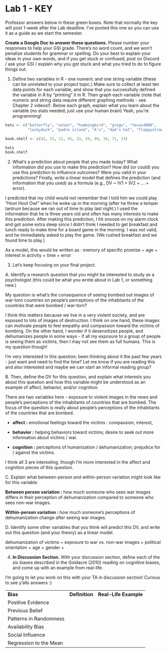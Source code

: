 # Lab 1 - KEY
::: {.callout-tip appearance="minimal"}
Professor answers below in these green boxes. Note that normally the key will post 1-week after the Lab deadline. I've posted this one so you can use it as a guide as we start the semester.
:::

**Create a Google Doc to answer these questions.** Please number your responses to help your GSI grade. There’s no word count, and we won’t penalize students for grammar or spelling. Do your best to explain your ideas in your own words, and if you get stuck or confused, post on Discord / ask your GSI / explain why you got stuck and what you tried to do to figure things out. 

1.  Define two variables in R - one numeric and one string variable (these can be unrelated to your project topic.) Make sure to collect at least ten data points for each variable, and show that you successfully defined the variable in R by "printing" it in R. Then graph each variable (note that numeric and string data require different graphing methods - see Chapter 2 videos!). Below each graph, explain what you learn about the variable (no stats needed; just use your human brain) Yeah, you're programming!

::: {.callout-tip appearance="minimal"}
```r
hats <- c("butterfly", "union", "hummingbird", "grogu", "texas4000",
          "luckyduck", "padre island", "A's", "dad's hat", "floppystraw")

book.shelf <- c(42, 52, 11, 45, 33, 59, 40, 34, 71, 33)

hats
book.shelf
```
:::

2.  What’s a prediction about people that you made today? What information did you use to make this prediction? How did (or could) you use this prediction to influence outcomes? Were you valid in your predictions? Finally, write a linear model that defines the prediction (and information that you used) as a formula (e.g., DV ~ IV1 + IV2 + … + error).

::: {.callout-tip appearance="minimal"}
I predicted that my child would not remember that I told him we could play "Hoot Hoot Owl" when he woke up in the morning (after he threw a temper tantrum because we ran out of time to play last night.) I used the information that he is three years old and often has many interests to make this prediction. After making this prediction, I hit snooze on my alarm clock and got some extra sleep since I didn't think I needed to get breakfast and lunch ready to make time for a board game in the morning. I was not valid, and he immediately asked to play the game. (We rushed breakfast and we found time to play.) 

As a model, this would be written as : memory of specific promise ~ age + interest in activity + time + error

:::

3.  Let's keep focusing on your final project.

A. Identify a research question that you might be interested to study as a psychologist (this could be what you wrote about in Lab 1, or something new.) 

::: {.callout-tip appearance="minimal"}

My question is what's the consequence of seeing bombed out images of war-torn countries on people's perceptions of the inhabitants of the countries that were bombed / war-torn?

I think this matters because we live in a very violent society, and are exposed to lots of images of destruction. I think on one hand, these images can motivate people to feel empathy and compassion toward the victims of bombing. On the other hand, I wonder if it desensitizes people, and dehumanizes people in some ways - if all my exposure to a group of people is seeing them as victims, then I may not see them as full humans. This is my question though!

I'm very interested in this question; been thinking about it the past few years - just want and need to find the time? Let me know if you are reading this and also interested and maybe we can start an informal reading group?

:::

B. Then, define the DV for this question, and explain what interests you about this question and how this variable might be understood as an example of affect, behavior, and/or cognition. 

::: {.callout-tip appearance="minimal"}

There are two variables here - exposure to violent images in the news and people's perceptions of the inhabitants of countries that are bombed. The focus of the question is really about people's perceptions of the inhabitants of the countries that are bombed.

-   **affect :** emotional feelings toward the victims : compassion, interest,

-   **behavior :** helping behaviors toward victims; desire to seek out more information about victims / war.

-   **cognition :** perceptions of humanization / dehumanization; prejudice for / against the victims.

I think all 3 are interesting, though I'm more interested in the affect and cognition pieces of this question.
:::

C. Explain what between-person and within-person variation might look like for this variable. 

::: {.callout-tip appearance="minimal"}
**Between person variation :** how much someone who sees war images differs in their perception of dehumanization compared to someone who sees non-war images.

**Within-person variation :** how much someone's perceptions of dehumanization change after seeing war images.
:::

D. Identify some other variables that you think will predict this DV, and write out this question (and your theory) as a linear model.

::: {.callout-tip appearance="minimal"}

dehumanization of victims ~ exposure to war vs. non-war images + political orientation + age + gender + 

:::


4.  **In Discussion Section.** With your discussion section, define each of the six biases described in the Goldacre (2010) reading on cognitive biases, and come up with an example from real-life.

::: {.callout-tip appearance="minimal"}
I'm going to let you work on this with your TA in discussion section! Curious to see y'alls answers :)

:::

|                        |                |                       |
|------------------------|----------------|-----------------------|
| **Bias**               | **Definition** | **Real-Life Example** |
| Positive Evidence      |                |                       |
| Previous Belief        |                |                       |
| Patterns in Randomness |                |                       |
| Availability Bias      |                |                       |
| Social Influence       |                |                       |
| Regression to the Mean |                |                       |
